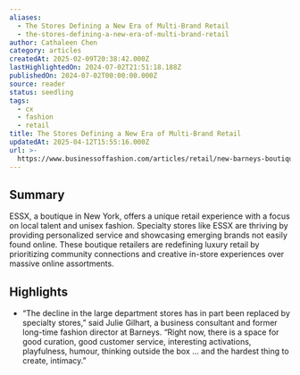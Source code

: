 ```yaml
---
aliases:
  - The Stores Defining a New Era of Multi-Brand Retail
  - the-stores-defining-a-new-era-of-multi-brand-retail
author: Cathaleen Chen
category: articles
createdAt: 2025-02-09T20:38:42.000Z
lastHighlightedOn: 2024-07-02T21:51:18.188Z
publishedOn: 2024-07-02T00:00:00.000Z
source: reader
status: seedling
tags:
  - cx
  - fashion
  - retail
title: The Stores Defining a New Era of Multi-Brand Retail
updatedAt: 2025-04-12T15:55:16.000Z
url: >-
  https://www.businessoffashion.com/articles/retail/new-barneys-boutiques-specialty-retail/?utm_source=Sailthru&utm_medium=email&utm_campaign=Issue:%202024-07-02%20Retail%20Dive:%20DTC%20%5Bissue:63519%5D&utm_term=Retail%20Dive:%20DTC
---
```

## Summary

ESSX, a boutique in New York, offers a unique retail experience with a focus on local talent and unisex fashion. Specialty stores like ESSX are thriving by providing personalized service and showcasing emerging brands not easily found online. These boutique retailers are redefining luxury retail by prioritizing community connections and creative in-store experiences over massive online assortments.

## Highlights

- “The decline in the large department stores has in part been replaced by specialty stores,” said Julie Gilhart, a business consultant and former long-time fashion director at Barneys. “Right now, there is a space for good curation, good customer service, interesting activations, playfulness, humour, thinking outside the box … and the hardest thing to create, intimacy.”
